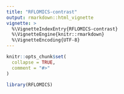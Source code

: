 ```yaml
---
title: "RFLOMICS-contrast"
output: rmarkdown::html_vignette
vignette: >
  %\VignetteIndexEntry{RFLOMICS-contrast}
  %\VignetteEngine{knitr::rmarkdown}
  %\VignetteEncoding{UTF-8}
---
```


```r
knitr::opts_chunk$set(
  collapse = TRUE,
  comment = "#>"
)
```

```r
library(RFLOMICS)
```
